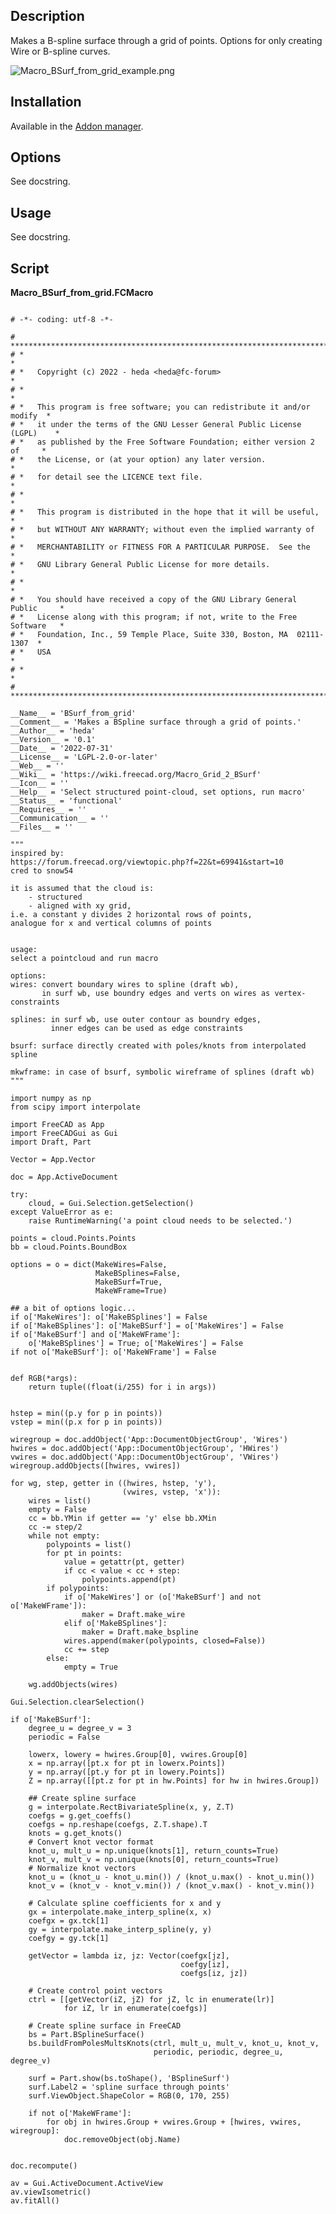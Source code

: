 <languages/>
<translate>

<!--T:1-->
{{Macro
|Name=BSurf_from_grid
|Description=Makes a B-spline surface through a grid of points.
|Author=heda
|Version=0.1
|Date=2022-07-31
}}

==Description== <!--T:2-->

<!--T:3-->
Makes a B-spline surface through a grid of points. Options for only creating Wire or B-spline curves.

</translate>
[[File:Macro_BSurf_from_grid_example.png]]
<translate>
<!--T:4-->
{{Caption|Macro BSurf from grid}}

== Installation == <!--T:5-->

<!--T:6-->
Available in the [[Std_AddonMgr|Addon manager]].

== Options == <!--T:7-->

<!--T:8-->
See docstring.

== Usage == <!--T:9-->

<!--T:10-->
See docstring.

==Script== <!--T:11-->

</translate>

'''Macro_BSurf_from_grid.FCMacro'''

<!--DO NOT CHANGE THE <pre> </pre> TAG, code contains pipe or space character which breaks the wiki macro-->
<pre>

# -*- coding: utf-8 -*-

# ***************************************************************************
# *                                                                         *
# *   Copyright (c) 2022 - heda <heda@fc-forum>                             *
# *                                                                         *
# *   This program is free software; you can redistribute it and/or modify  *
# *   it under the terms of the GNU Lesser General Public License (LGPL)    *
# *   as published by the Free Software Foundation; either version 2 of     *
# *   the License, or (at your option) any later version.                   *
# *   for detail see the LICENCE text file.                                 *
# *                                                                         *
# *   This program is distributed in the hope that it will be useful,       *
# *   but WITHOUT ANY WARRANTY; without even the implied warranty of        *
# *   MERCHANTABILITY or FITNESS FOR A PARTICULAR PURPOSE.  See the         *
# *   GNU Library General Public License for more details.                  *
# *                                                                         *
# *   You should have received a copy of the GNU Library General Public     *
# *   License along with this program; if not, write to the Free Software   *
# *   Foundation, Inc., 59 Temple Place, Suite 330, Boston, MA  02111-1307  *
# *   USA                                                                   *
# *                                                                         *
# ***************************************************************************

__Name__ = 'BSurf_from_grid'
__Comment__ = 'Makes a BSpline surface through a grid of points.'
__Author__ = 'heda'
__Version__ = '0.1'
__Date__ = '2022-07-31'
__License__ = 'LGPL-2.0-or-later'
__Web__ = ''
__Wiki__ = 'https://wiki.freecad.org/Macro_Grid_2_BSurf'
__Icon__ = ''
__Help__ = 'Select structured point-cloud, set options, run macro'
__Status__ = 'functional'
__Requires__ = ''
__Communication__ = ''
__Files__ = ''

"""
inspired by:
https://forum.freecad.org/viewtopic.php?f=22&t=69941&start=10
cred to snow54

it is assumed that the cloud is:
    - structured
    - aligned with xy grid,
i.e. a constant y divides 2 horizontal rows of points,
analogue for x and vertical columns of points


usage:
select a pointcloud and run macro    

options:
wires: convert boundary wires to spline (draft wb),
       in surf wb, use boundry edges and verts on wires as vertex-constraints

splines: in surf wb, use outer contour as boundry edges,
         inner edges can be used as edge constraints

bsurf: surface directly created with poles/knots from interpolated spline

mkwframe: in case of bsurf, symbolic wireframe of splines (draft wb)
"""

import numpy as np
from scipy import interpolate

import FreeCAD as App
import FreeCADGui as Gui
import Draft, Part

Vector = App.Vector

doc = App.ActiveDocument

try:
    cloud, = Gui.Selection.getSelection()
except ValueError as e:
    raise RuntimeWarning('a point cloud needs to be selected.')

points = cloud.Points.Points
bb = cloud.Points.BoundBox

options = o = dict(MakeWires=False,
                   MakeBSplines=False,
                   MakeBSurf=True,
                   MakeWFrame=True)

## a bit of options logic...
if o['MakeWires']: o['MakeBSplines'] = False
if o['MakeBSplines']: o['MakeBSurf'] = o['MakeWires'] = False
if o['MakeBSurf'] and o['MakeWFrame']:
    o['MakeBSplines'] = True; o['MakeWires'] = False
if not o['MakeBSurf']: o['MakeWFrame'] = False


def RGB(*args):
    return tuple((float(i/255) for i in args))


hstep = min((p.y for p in points))
vstep = min((p.x for p in points))

wiregroup = doc.addObject('App::DocumentObjectGroup', 'Wires')
hwires = doc.addObject('App::DocumentObjectGroup', 'HWires')
vwires = doc.addObject('App::DocumentObjectGroup', 'VWires')
wiregroup.addObjects([hwires, vwires])

for wg, step, getter in ((hwires, hstep, 'y'),
                         (vwires, vstep, 'x')):
    wires = list()
    empty = False
    cc = bb.YMin if getter == 'y' else bb.XMin
    cc -= step/2
    while not empty:
        polypoints = list()
        for pt in points:
            value = getattr(pt, getter)
            if cc < value < cc + step:
                polypoints.append(pt)
        if polypoints:
            if o['MakeWires'] or (o['MakeBSurf'] and not o['MakeWFrame']):
                maker = Draft.make_wire
            elif o['MakeBSplines']:
                maker = Draft.make_bspline
            wires.append(maker(polypoints, closed=False))
            cc += step
        else:
            empty = True

    wg.addObjects(wires)

Gui.Selection.clearSelection()

if o['MakeBSurf']:
    degree_u = degree_v = 3
    periodic = False

    lowerx, lowery = hwires.Group[0], vwires.Group[0]
    x = np.array([pt.x for pt in lowerx.Points])
    y = np.array([pt.y for pt in lowery.Points])
    Z = np.array([[pt.z for pt in hw.Points] for hw in hwires.Group])

    ## Create spline surface
    g = interpolate.RectBivariateSpline(x, y, Z.T)
    coefgs = g.get_coeffs()
    coefgs = np.reshape(coefgs, Z.T.shape).T
    knots = g.get_knots()
    # Convert knot vector format
    knot_u, mult_u = np.unique(knots[1], return_counts=True)
    knot_v, mult_v = np.unique(knots[0], return_counts=True)
    # Normalize knot vectors
    knot_u = (knot_u - knot_u.min()) / (knot_u.max() - knot_u.min())
    knot_v = (knot_v - knot_v.min()) / (knot_v.max() - knot_v.min())
    
    # Calculate spline coefficients for x and y
    gx = interpolate.make_interp_spline(x, x)
    coefgx = gx.tck[1]
    gy = interpolate.make_interp_spline(y, y)
    coefgy = gy.tck[1]

    getVector = lambda iz, jz: Vector(coefgx[jz],
                                      coefgy[iz],
                                      coefgs[iz, jz])

    # Create control point vectors
    ctrl = [[getVector(iZ, jZ) for jZ, lc in enumerate(lr)]
            for iZ, lr in enumerate(coefgs)]
    
    # Create spline surface in FreeCAD
    bs = Part.BSplineSurface()
    bs.buildFromPolesMultsKnots(ctrl, mult_u, mult_v, knot_u, knot_v,
                                periodic, periodic, degree_u, degree_v)
    
    surf = Part.show(bs.toShape(), 'BSplineSurf')
    surf.Label2 = 'spline surface through points'
    surf.ViewObject.ShapeColor = RGB(0, 170, 255)

    if not o['MakeWFrame']:
        for obj in hwires.Group + vwires.Group + [hwires, vwires, wiregroup]:
            doc.removeObject(obj.Name)


doc.recompute()

av = Gui.ActiveDocument.ActiveView
av.viewIsometric()
av.fitAll()

</pre>